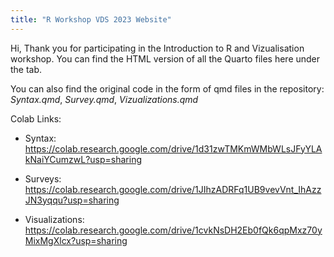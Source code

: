 ---
title: "R Workshop VDS 2023 Website"
---

Hi, Thank you for participating in the Introduction to R and Vizualisation workshop. You can find the HTML version of all the Quarto files here under the tab.

You can also find the original code in the form of qmd files in the repository: *Syntax.qmd*, *Survey.qmd*, *Vizualizations.qmd*

Colab Links:

-   Syntax: <https://colab.research.google.com/drive/1d31zwTMKmWMbWLsJFyYLAkNaiYCumzwL?usp=sharing>

-   Surveys: <https://colab.research.google.com/drive/1JIhzADRFq1UB9vevVnt_IhAzzJN3yqqu?usp=sharing>

-   Visualizations: <https://colab.research.google.com/drive/1cvkNsDH2Eb0fQk6qpMxz70yMixMgXlcx?usp=sharing>

